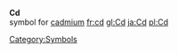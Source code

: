 '''Cd'''<br>{{chemistry}} symbol for [[cadmium]]
[[Category:Symbols]]
[[fr:cd]]
[[gl:Cd]]
[[ja:Cd]]
[[pl:Cd]]